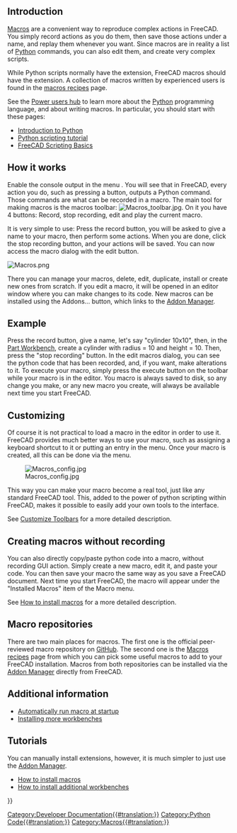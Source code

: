 <languages/>

{{Docnav
|[[Scripting_and_macros|Scripting and macros]]
|[[Scripts|Scripts]]
}}

{{TOCright}}

== Introduction ==

[[Macros|Macros]] are a convenient way to reproduce complex actions in FreeCAD. You simply record actions as you do them, then save those actions under a name, and replay them whenever you want. Since macros are in reality a list of [[Python|Python]] commands, you can also edit them, and create very complex scripts.

While Python scripts normally have the {{incode|.py}} extension, FreeCAD macros should have the {{incode|.FCMacro}} extension. A collection of macros written by experienced users is found in the [[Macros_recipes|macros recipes]] page.

See the [[Power_users_hub|Power users hub]] to learn more about the [[Python|Python]] programming language, and about writing macros. In particular, you should start with these pages:
* [[Introduction_to_Python|Introduction to Python]]
* [[Python_scripting_tutorial|Python scripting tutorial]]
* [[FreeCAD_Scripting_Basics|FreeCAD Scripting Basics]]

== How it works ==

Enable the console output in the menu {{MenuCommand|Edit → Preferences → Python → Macro → Show scripts commands in python console}}. You will see that in FreeCAD, every action you do, such as pressing a button, outputs a Python command. Those commands are what can be recorded in a macro. The main tool for making macros is the macros toolbar: [[Image:Macros_toolbar.jpg]]. On it you have 4 buttons: Record, stop recording, edit and play the current macro.

It is very simple to use: Press the record button, you will be asked to give a name to your macro, then perform some actions. When you are done, click the stop recording button, and your actions will be saved. You can now access the macro dialog with the edit button.

[[Image:Macros.png]]
{{Caption|Macro dialog, listing the macros available in the system}}

<div class="mw-translate-fuzzy">
There you can manage your macros, delete, edit, duplicate, install or create new ones from scratch. If you edit a macro, it will be opened in an editor window where you can make changes to its code.  New macros can be installed using the Addons... button, which links to the [[Std_AddonMgr|Addon Manager]].
</div>

== Example ==

Press the record button, give a name, let's say "cylinder 10x10", then, in the [[Part_Workbench|Part Workbench]], create a cylinder with radius = 10 and height = 10. Then, press the "stop recording" button. In the edit macros dialog, you can see the python code that has been recorded, and, if you want, make alterations to it. To execute your macro, simply press the execute button on the toolbar while your macro is in the editor. You macro is always saved to disk, so any change you make, or any new macro you create, will always be available next time you start FreeCAD.

== Customizing ==

Of course it is not practical to load a macro in the editor in order to use it. FreeCAD provides much better ways to use your macro, such as assigning a keyboard shortcut to it or putting an entry in the menu. Once your macro is created, all this can be done via the {{MenuCommand|Tools → Customize}} menu.

[[Image:Macros config.jpg]]

This way you can make your macro become a real tool, just like any standard FreeCAD tool. This, added to the power of python scripting within FreeCAD, makes it possible to easily add your own tools to the interface.

See [[Customize_Toolbars|Customize Toolbars]] for a more detailed description.

== Creating macros without recording ==

You can also directly copy/paste python code into a macro, without recording GUI action. Simply create a new macro, edit it, and paste your code. You can then save your macro the same way as you save a FreeCAD document. Next time you start FreeCAD, the macro will appear under the "Installed Macros" item of the Macro menu.

See [[How_to_install_macros|How to install macros]] for a more detailed description.

== Macro repositories ==

There are two main places for macros. The first one is the official peer-reviewed macro repository on [https://github.com/FreeCAD/FreeCAD-macros GitHub]. The second one is the [[Macros_recipes|Macros recipes]] page from which you can pick some useful macros to add to your FreeCAD installation. Macros from both repositories can be installed via the [[Std_AddonMgr|Addon Manager]] directly from FreeCAD.

== Additional information ==

* [[Macro_at_Startup|Automatically run macro at startup]]
* [[Installing_more_workbenches|Installing more workbenches]]

== Tutorials ==

You can manually install extensions, however, it is much simpler to just use the [[Std_AddonMgr|Addon Manager]].
* [[How_to_install_macros|How to install macros]]
* [[How_to_install_additional_workbenches|How to install additional workbenches]]


<div class="mw-translate-fuzzy">
{{docnav/tr|Standard Menu/tr|Introduction to Python/tr}}
</div>

{{Powerdocnavi{{#translation:}}}}
[[Category:Developer Documentation{{#translation:}}]]
[[Category:Python Code{{#translation:}}]]
[[Category:Macros{{#translation:}}]]